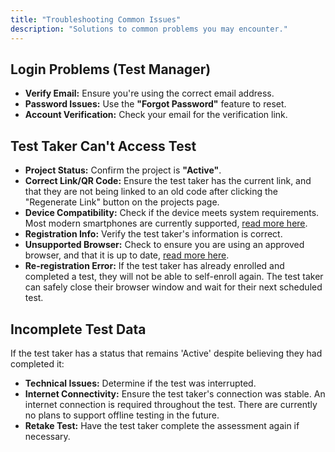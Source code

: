```yaml
---
title: "Troubleshooting Common Issues"
description: "Solutions to common problems you may encounter."
---
```


## Login Problems (Test Manager)[​](#login-problems-test-manager "Direct link to Login Problems (Test Manager)")

* **Verify Email:** Ensure you're using the correct email address.
* **Password Issues:** Use the **"Forgot Password"** feature to reset.
* **Account Verification:** Check your email for the verification link.

## Test Taker Can't Access Test[​](#test-taker-cant-access-test "Direct link to Test Taker Can't Access Test")

* **Project Status:** Confirm the project is **"Active"**.
* **Correct Link/QR Code:** Ensure the test taker has the current link, and that they are not being linked to an old code after clicking the "Regenerate Link" button on the projects page.
* **Device Compatibility:** Check if the device meets system requirements. Most modern smartphones are currently supported, [read more here](/docs/Test-Taker-Experience/common-issues/#device-unsupported).
* **Registration Info:** Verify the test taker's information is correct.
* **Unsupported Browser:** Check to ensure you are using an approved browser, and that it is up to date, [read more here](/docs/Test-Taker-Experience/common-issues/#browser-unsupported).
* **Re-registration Error:** If the test taker has already enrolled and completed a test, they will not be able to self-enroll again. The test taker can safely close their browser window and wait for their next scheduled test.

## Incomplete Test Data[​](#incomplete-test-data "Direct link to Incomplete Test Data")

If the test taker has a status that remains 'Active' despite believing they had completed it:

* **Technical Issues:** Determine if the test was interrupted.
* **Internet Connectivity:** Ensure the test taker's connection was stable. An internet connection is required throughout the test. There are currently no plans to support offline testing in the future.
* **Retake Test:** Have the test taker complete the assessment again if necessary.
